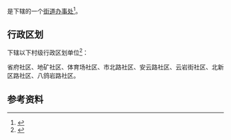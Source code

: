 {{中国乡级行政区|52/01/03/024/000}}

'''{{PAGENAMEBASE}}'''是{{PRC admin/fullname|52/01/03/024/000|3}}下辖的一个[[街道办事处|街道办事处]]<ref>{{PRC admin/ref sgc|{{PRC admin/parent|52/01/03/024/000}}}}</ref>。

== 行政区划 ==
{{PAGENAMEBASE}}下辖以下村级行政区划单位<ref>{{PRC admin/ref sgc|52/01/03/024/000}}</ref>：

省府社区、地矿社区、体育场社区、市北路社区、安云路社区、云岩街社区、北新区路社区、八鸽岩路社区。

== 参考资料 ==
{{reflist}}

{{贵州行政区划小作品}}
{{PRC admin/navcat|52/01/03/024/000}}